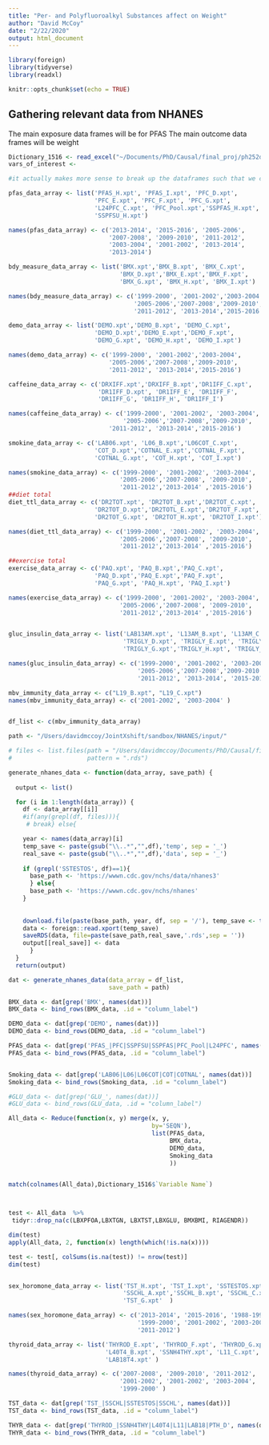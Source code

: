 ```yaml
---
title: "Per- and Polyfluoroalkyl Substances affect on Weight"
author: "David McCoy"
date: "2/22/2020"
output: html_document
---
```


```r
library(foreign)
library(tidyverse)
library(readxl)

knitr::opts_chunk$set(echo = TRUE)
```

## Gathering relevant data from NHANES

The main exposure data frames will be for PFAS
The main outcome data frames will be weight


```r
Dictionary_1516 <- read_excel("~/Documents/PhD/Causal/final_proj/ph252d_group_project/input/Dictionary_1516.xlsx")
vars_of_interest <- 
```
```r
#it actually makes more sense to break up the dataframes such that we can more dynamically construct the final data based on covariates we choose sto be relevant: 

pfas_data_array <- list('PFAS_H.xpt', 'PFAS_I.xpt', 'PFC_D.xpt', 
                        'PFC_E.xpt', 'PFC_F.xpt', 'PFC_G.xpt', 
                        'L24PFC_C.xpt', 'PFC_Pool.xpt','SSPFAS_H.xpt',
                        'SSPFSU_H.xpt')

names(pfas_data_array) <- c('2013-2014', '2015-2016', '2005-2006',
                            '2007-2008', '2009-2010', '2011-2012',
                            '2003-2004', '2001-2002', '2013-2014',
                            '2013-2014')

bdy_measure_data_array <- list('BMX.xpt','BMX_B.xpt', 'BMX_C.xpt',
                               'BMX_D.xpt','BMX_E.xpt','BMX_F.xpt',
                               'BMX_G.xpt', 'BMX_H.xpt', 'BMX_I.xpt')

names(bdy_measure_data_array) <- c('1999-2000', '2001-2002','2003-2004',
                                   '2005-2006','2007-2008','2009-2010',
                                   '2011-2012', '2013-2014','2015-2016')

demo_data_array <- list('DEMO.xpt','DEMO_B.xpt', 'DEMO_C.xpt',
                        'DEMO_D.xpt','DEMO_E.xpt','DEMO_F.xpt',
                        'DEMO_G.xpt', 'DEMO_H.xpt', 'DEMO_I.xpt')

names(demo_data_array) <- c('1999-2000', '2001-2002','2003-2004',
                            '2005-2006','2007-2008','2009-2010',
                            '2011-2012', '2013-2014','2015-2016')

caffeine_data_array <- c('DRXIFF.xpt','DRXIFF_B.xpt','DR1IFF_C.xpt',
                         'DR1IFF_D.xpt', 'DR1IFF_E', 'DR1IFF_F', 
                         'DR1IFF_G', 'DR1IFF_H', 'DR1IFF_I')

names(caffeine_data_array) <- c('1999-2000', '2001-2002', '2003-2004',
                                '2005-2006','2007-2008','2009-2010',
                            '2011-2012', '2013-2014','2015-2016')

smokine_data_array <- c('LAB06.xpt', 'L06_B.xpt','L06COT_C.xpt',
                        'COT_D.xpt','COTNAL_E.xpt','COTNAL_F.xpt', 
                        'COTNAL_G.xpt', 'COT_H.xpt', 'COT_I.xpt')

names(smokine_data_array) <- c('1999-2000', '2001-2002', '2003-2004',
                               '2005-2006','2007-2008', '2009-2010',
                               '2011-2012','2013-2014' ,'2015-2016')
##diet total
diet_ttl_data_array <- c('DR2TOT.xpt', 'DR2TOT_B.xpt','DR2TOT_C.xpt',
                        'DR2TOT_D.xpt','DR2TOTL_E.xpt','DR2TOT_F.xpt', 
                        'DR2TOT_G.xpt', 'DR2TOT_H.xpt', 'DR2TOT_I.xpt')

names(diet_ttl_data_array) <- c('1999-2000', '2001-2002', '2003-2004',
                               '2005-2006','2007-2008', '2009-2010',
                               '2011-2012','2013-2014' ,'2015-2016')

##exercise total
exercise_data_array <- c('PAQ.xpt', 'PAQ_B.xpt','PAQ_C.xpt',
                        'PAQ_D.xpt','PAQ_E.xpt','PAQ_F.xpt', 
                        'PAQ_G.xpt', 'PAQ_H.xpt', 'PAQ_I.xpt')

names(exercise_data_array) <- c('1999-2000', '2001-2002', '2003-2004',
                               '2005-2006','2007-2008', '2009-2010',
                               '2011-2012','2013-2014' ,'2015-2016')


gluc_insulin_data_array <- list('LAB13AM.xpt', 'L13AM_B.xpt', 'L13AM_C.xpt', 
                                'TRIGLY_D.xpt', 'TRIGLY_E.xpt', 'TRIGLY_F.xpt', 
                                'TRIGLY_G.xpt','TRIGLY_H.xpt', 'TRIGLY_I.xpt' )

names(gluc_insulin_data_array) <- c('1999-2000', '2001-2002', '2003-2004', 
                                    '2005-2006','2007-2008','2009-2010', 
                                    '2011-2012', '2013-2014', '2015-2016')

mbv_immunity_data_array <- c("L19_B.xpt", "L19_C.xpt")
names(mbv_immunity_data_array) <- c('2001-2002', '2003-2004' )


df_list <- c(mbv_immunity_data_array)

path <- "/Users/davidmccoy/JointXshift/sandbox/NHANES/input/"
```

```r

# files <- list.files(path = "/Users/davidmccoy/Documents/PhD/Causal/final_proj/ph252d_group_project/input", 
#                     pattern = ".rds")

generate_nhanes_data <- function(data_array, save_path) {
  
  output <- list()

  for (i in 1:length(data_array)) {
    df <- data_array[[i]]
    #if(any(grepl(df, files))){
     # break} else{

    year <- names(data_array)[i]
    temp_save <- paste(gsub("\\..*","",df),'temp', sep = '_')
    real_save <- paste(gsub("\\..*","",df),'data', sep = '_')
    
    if (grepl('SSTESTOS', df)==1){ 
      base_path <- 'https://wwwn.cdc.gov/nchs/data/nhanes3'
      } else{ 
      base_path <- 'https://wwwn.cdc.gov/nchs/nhanes'
    }
    
    
    download.file(paste(base_path, year, df, sep = '/'), temp_save <- tempfile(), mode="wb")
    data <- foreign::read.xport(temp_save)
    saveRDS(data, file=paste(save_path,real_save,'.rds',sep = ''))
    output[[real_save]] <- data
      }
  }
  return(output)

```

```r
dat <- generate_nhanes_data(data_array = df_list, 
                            save_path = path)

```

```r

BMX_data <- dat[grep('BMX', names(dat))]
BMX_data <- bind_rows(BMX_data, .id = "column_label")

DEMO_data <- dat[grep('DEMO', names(dat))]
DEMO_data <- bind_rows(DEMO_data, .id = "column_label")

PFAS_data <- dat[grep('PFAS_|PFC|SSPFSU|SSPFAS|PFC_Pool|L24PFC', names(dat))]
PFAS_data <- bind_rows(PFAS_data, .id = "column_label")


Smoking_data <- dat[grep('LAB06|L06|L06COT|COT|COTNAL', names(dat))]
Smoking_data <- bind_rows(Smoking_data, .id = "column_label")

#GLU_data <- dat[grep('GLU_', names(dat))]
#GLU_data <- bind_rows(GLU_data, .id = "column_label")

All_data <- Reduce(function(x, y) merge(x, y, 
                                        by='SEQN'), 
                                        list(PFAS_data, 
                                             BMX_data,
                                             DEMO_data,
                                             Smoking_data
                                             ))


match(colnames(All_data),Dictionary_1516$`Variable Name`)



test <- All_data  %>% 
 tidyr::drop_na(c(LBXPFOA,LBXTGN, LBXTST,LBXGLU, BMXBMI, RIAGENDR))

dim(test)
apply(All_data, 2, function(x) length(which(!is.na(x))))

test <- test[, colSums(is.na(test)) != nrow(test)]
dim(test)



```


```r

sex_horomone_data_array <- list('TST_H.xpt', 'TST_I.xpt', 'SSTESTOS.xpt', 
                                'SSCHL_A.xpt','SSCHL_B.xpt', 'SSCHL_C.xpt', 
                                'TST_G.xpt'  )

names(sex_horomone_data_array) <- c('2013-2014', '2015-2016', '1988-1994', 
                                    '1999-2000', '2001-2002', '2003-2004', 
                                    '2011-2012')

thyroid_data_array <- list('THYROD_E.xpt', 'THYROD_F.xpt', 'THYROD_G.xpt', 
                           'L40T4_B.xpt', 'SSNH4THY.xpt', 'L11_C.xpt', 
                           'LAB18T4.xpt' )

names(thyroid_data_array) <- c('2007-2008', '2009-2010', '2011-2012', 
                               '2001-2002', '2001-2002', '2003-2004', 
                               '1999-2000' )

TST_data <- dat[grep('TST_|SSCHL|SSTESTOS|SSCHL', names(dat))]
TST_data <- bind_rows(TST_data, .id = "column_label")

THYR_data <- dat[grep('THYROD_|SSNH4THY|L40T4|L11|LAB18|PTH_D', names(dat))]
THYR_data <- bind_rows(THYR_data, .id = "column_label")


```

